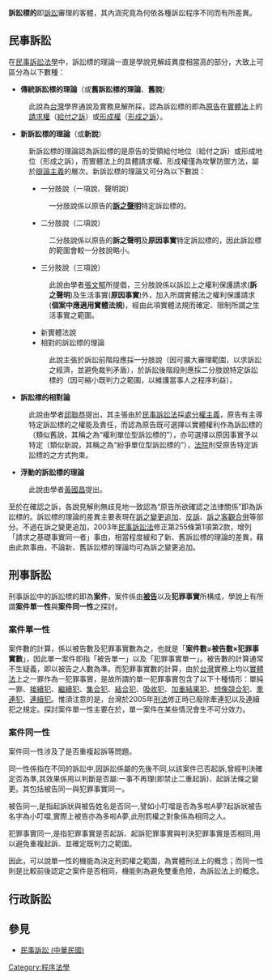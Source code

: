 '''訴訟標的'''即[[訴訟|訴訟]]審理的客體，其內涵究竟為何依各種訴訟程序不同而有所差異。

== 民事訴訟 ==
在[[民事訴訟法學|民事訴訟法學]]中，訴訟標的理論一直是學說見解歧異度相當高的部分，大致上可區分為以下數種：
* '''傳統訴訟標的理論'''（或'''舊訴訟標的理論'''、'''舊說'''）
:此說為[[台灣|台灣]]學界通說及實務見解所採，認為訴訟標的即為[[原告|原告]]在[[實體法|實體法]]上的[[請求權|請求權]]（[[給付之訴|給付之訴]]）或[[形成權|形成權]]（[[形成之訴|形成之訴]]）。
* '''新訴訟標的理論'''（或'''新說'''）
:新訴訟標的理論認為訴訟標的是原告的受領給付地位（給付之訴）或形成地位（形成之訴），而實體法上的具體請求權、形成權僅為攻擊防禦方法，屬於[[辯論主義|辯論主義]]的層次。新訴訟標的理論又可分為以下數說：
:* 一分肢說（一項說、聲明說）
::一分肢說係以原告的'''[[訴之聲明|訴之聲明]]'''特定訴訟標的。
:* 二分肢說（二項說）
::二分肢說係以原告的'''訴之聲明'''及'''原因事實'''特定訴訟標的，因此訴訟標的範圍會較一分肢說略小。
:* 三分肢說（三項說）
::此說由學者[[張文郁|張文郁]]所提倡，三分肢說係以訴訟上之權利保護請求('''訴之聲明''')及生活事實('''原因事實''')外，加入所謂實體法之權利保護請求('''個案中應適用實體法規''')，經由此項實體法規而確定、限制所謂之生活事實之範圍。
:* 新實體法說
:* 相對的訴訟標的理論
::此說主張於訴訟前階段應採一分肢說（因可擴大審理範圍，以求訴訟之經濟，並避免裁判矛盾），於訴訟後階段則應採二分肢說特定訴訟標的（因可縮小既判力之範圍，以維護當事人之程序利益）。
* '''訴訟標的相對論'''
:此說由學者[[邱聯恭|邱聯恭]]提出，其主張由於[[民事訴訟法|民事訴訟法]]採[[處分權主義|處分權主義]]，原告有主導特定訴訟標的之權能及責任，而認為原告既可選擇以實體權利作為訴訟標的（類似舊說，其稱之為“權利單位型訴訟標的”），亦可選擇以原因事實予以特定（類似新說，其稱之為“紛爭單位型訴訟標的”），[[法院|法院]]則受原告特定訴訟標的之方式拘束。
* '''浮動的訴訟標的理論'''
:此說由學者[[黃國昌|黃國昌]]提出。

至於在確認之訴，各說見解則無歧見地一致認為“原告所欲確認之法律關係”即為訴訟標的。訴訟標的理論的差異主要表現在[[訴之變更追加|訴之變更追加]]、[[反訴|反訴]]、[[訴之客觀合併|訴之客觀合併]]等部分。不過在訴之變更追加，2003年[[民事訴訟法|民事訴訟法]]修正第255條第1項第2款，增列「請求之基礎事實同一者」事由，相當程度緩和了新、舊訴訟標的理論的差異，藉由此款事由，不論新、舊訴訟標的理論均可為訴之變更追加。

== 刑事訴訟 ==
刑事訴訟中的訴訟標的即為'''案件'''，案件係由'''[[被告|被告]]'''以及'''犯罪事實'''所構成，學說上有所謂'''案件單一性'''與'''案件同一性'''之探討。

=== 案件單一性 ===
案件數的計算，係以被告數及犯罪事實數為之，也就是「'''案件數=被告數×犯罪事實數'''」，因此單一案件即指「被告單一」以及「犯罪事實單一」。被告數的計算通常不生疑義，即以被告之人數為準。而犯罪事實數的計算，由於[[台灣|台灣]]實務上均以[[實體法|實體法]]上之一罪作為一犯罪事實，是故所謂的單一犯罪事實包含了以下十種情形：單純一罪、[[接續犯|接續犯]]、[[繼續犯|繼續犯]]、[[集合犯|集合犯]]、[[結合犯|結合犯]]、[[吸收犯|吸收犯]]、[[加重結果犯|加重結果犯]]、[[想像競合犯|想像競合犯]]、[[牽連犯|牽連犯]]、[[連續犯|連續犯]]。惟須注意的是，台灣於2005年[[刑法|刑法]]修正時已廢除牽連犯以及連續犯之規定。探討案件單一性主要在於，單一案件在某些情況會生不可分效力。

=== 案件同一性 ===
案件同一性涉及了是否重複起訴等問題。

同一性係指在不同的訴訟中,因訴訟係屬的先後不同,以該案件已否起訴,曾經判決確定否為準,其效果係用以判斷是否屬:一事不再理(即禁止二重起訴)、起訴法條之變更。其包括被告同一與犯罪事實同一。

被告同一,是指起訴狀與被告姓名是否同一,譬如小叮噹是否為多啦A夢?起訴狀被告名字為小叮噹,實際上被告亦為多啦A夢,此刑罰權之對象係為相同之人。

犯罪事實同一,是指犯罪事實是否起訴、起訴犯罪事實與判決犯罪事實是否相同,用以避免重複起訴、並確定既判力之範圍。

因此，可以說單一性的機能為決定刑罰權之範圍，為實體刑法上的概念；而同一性則是比較前後認定之案件是否相同，機能則為避免雙重危險，為訴訟法上的概念。

== 行政訴訟 ==

== 參見 ==
* [[民事訴訟_(中華民國)|民事訴訟 (中華民國)]]

[[Category:程序法學|Category:程序法學]]